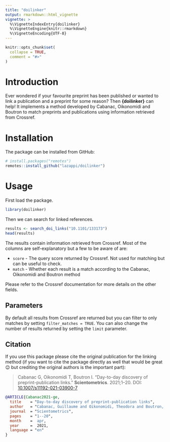 ```yaml
---
title: "doilinker"
output: rmarkdown::html_vignette
vignette: >
  %\VignetteIndexEntry{doilinker}
  %\VignetteEngine{knitr::rmarkdown}
  %\VignetteEncoding{UTF-8}
---
```


```r
knitr::opts_chunk$set(
  collapse = TRUE,
  comment = "#>"
)
```

# Introduction

Ever wondered if your favourite preprint has been published or wanted to link a publication and a preprint for some reason?
Then **{doilinker}** can help!
It implements a method developed by Cabanac, Oikonomidi and Boutron to match preprints and publications using information retrieved from Crossref.

# Installation

The package can be installed from GitHub:

```r
# install.packages("remotes")
remotes::install_github("lazappi/doilinker")
```

# Usage

First load the package.

```r
library(doilinker)
```

Then we can search for linked references.

```r
results <- search_doi_links("10.1101/133173")
head(results)
```

The results contain information retrieved from Crossref.
Most of the columns are self-explanatory but a few to be aware of are:

* `score` - The query score returned by Crossref.
  Not used for matching but can be useful to check.
* `match` - Whether each result is a match according to the Cabanac, Oikonomidi and Boutron method

Please refer to the Crossref documentation for more details on the other fields.

## Parameters

By default all results from Crossref are returned but you can filter to only
matches by setting `filter_matches = TRUE`.
You can also change the number of results returned by setting the `limit` parameter.

## Citation

If you use this package please cite the original publication for the linking method
(if you want to cite the package directly as well that would be great 😉 but crediting the original authors is the important part):

> Cabanac G, Oikonomidi T, Boutron I. "Day-to-day discovery of preprint-publication links." **Scientometrics**. 2021;1–20. DOI: [10.1007/s11192-021-03900-7](https://doi.org/10.1007/s11192-021-03900-7)
>

```bibtex
@ARTICLE{Cabanac2021-ge,
  title    = "Day-to-day discovery of preprint-publication links",
  author   = "Cabanac, Guillaume and Oikonomidi, Theodora and Boutron, Isabelle",
  journal  = "Scientometrics",
  pages    = "1--20",
  month    =  apr,
  year     =  2021,
  language = "en"
}
```

